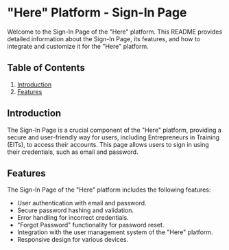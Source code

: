# "Here" Platform - Sign-In Page

Welcome to the Sign-In Page of the "Here" platform. This README provides detailed information about the Sign-In Page, its features, and how to integrate and customize it for the "Here" platform.

## Table of Contents

1. [Introduction](#introduction)
2. [Features](#features)

## Introduction

The Sign-In Page is a crucial component of the "Here" platform, providing a secure and user-friendly way for users, including Entrepreneurs in Training (EITs), to access their accounts. This page allows users to sign in using their credentials, such as email and password.

## Features

The Sign-In Page of the "Here" platform includes the following features:

- User authentication with email and password.
- Secure password hashing and validation.
- Error handling for incorrect credentials.
- "Forgot Password" functionality for password reset.
- Integration with the user management system of the "Here" platform.
- Responsive design for various devices.

